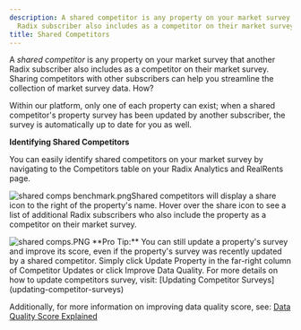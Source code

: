 ```yaml
---
description: A shared competitor is any property on your market survey that another
  Radix subscriber also includes as a competitor on their market survey Sharing competit...
title: Shared Competitors
---
```


A *shared competitor* is any property on your market survey that another Radix subscriber also includes as a competitor on their market survey. Sharing competitors with other subscribers can help you streamline the collection of market survey data. How?

Within our platform, only one of each property can exist; when a shared competitor's property survey has been updated by another subscriber, the survey is automatically up to date for you as well. 

**Identifying Shared Competitors**

You can easily identify shared competitors on your market survey by navigating to the Competitors table on your Radix Analytics and RealRents page. 

![shared comps benchmark.png](/images/radix/cb730fc89f005d5f38f6e35a925ecca750557c34.png)Shared competitors will display a share icon to the right of the property's name. Hover over the share icon to see a list of additional Radix subscribers who also include the property as a competitor on their market survey.

<Frame caption="Competitor updates table showing properties and their data quality status.">
  <img src="/images/radix/6cd5ace0a4781f7fd41f8f6a2fdbc4046f38ac4b.png" alt="shared comps.PNG" />
</Frame>
**Pro Tip:** You can still update a property's survey and improve its score, even if the property's survey was recently updated by a shared competitor. Simply click Update Property in the far-right column of Competitor Updates or click Improve Data Quality. For more details on how to update competitors survey, visit: [Updating Competitor Surveys](updating-competitor-surveys)

Additionally, for more information on improving data quality score, see: [Data Quality Score Explained](data-quality-score-explained)